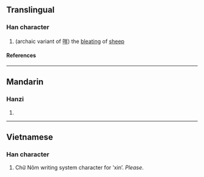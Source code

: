 {{character info}}
==Translingual==

===Han character===
{{Han char|rn=30|rad=口|as=03|sn=6|four=|canj=RHJ|ids=⿰口千}}

# (archaic variant of [[咩]]) the [[bleating]] of [[sheep]]

====References====
{{Han ref|kx=0174.130|dkj=03274|dj=0387.050|hdz=10579.030|uh=5400}}

----

==Mandarin==

===Hanzi===
{{cmn-hanzi|pin=[[miē]] ([[mie1]])|wg=mieh<sup>1</sup>}}

# {{rfdef|cmn|sort=口03}}

----

==Vietnamese==

===Han character===
{{vi-readings|reading=[[xin]], [[xiên]]|rs=口03}}

# Chữ Nôm writing system character for ʽxinʼ. ''Please''.